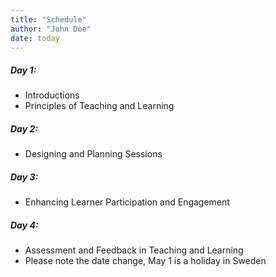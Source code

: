```yaml
---
title: "Schedule"
author: "John Doe"
date: today
---
```



##### Day 1:  
- Introductions
- Principles of Teaching and Learning

##### Day 2:   
- Designing and Planning Sessions

##### Day 3:   
- Enhancing Learner Participation and Engagement

##### Day 4: 
- Assessment and Feedback in Teaching and Learning
- Please note the date change, May 1 is a holiday in Sweden